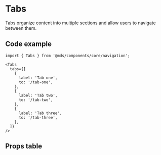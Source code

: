 
<Meta title="Components/core/navigation/Tabs" component={Tabs} />

# Tabs

Tabs organize content into multiple sections and allow users to navigate between them.

<Preview withToolbar>
  <Story name="Default">
    <Tabs
      tabs={[
        {
          label: 'Tab one',
          to: '/tab-one',
        },
        {
          label: 'Tab two',
          to: '/tab-two',
        },
        {
          label: 'Tab three',
          to: '/tab-three',
        },
        {
          label: 'Tab four',
          to: '/tab-four',
        },
      ]}
    />
  </Story>
</Preview>

## Code example

```tsx
import { Tabs } from '@mds/components/core/navigation';
```

```tsx
<Tabs
  tabs={[
    {
      label: 'Tab one',
      to: '/tab-one',
    },
    {
      label: 'Tab two',
      to: '/tab-two',
    },
    {
      label: 'Tab three',
      to: '/tab-three',
    },
  ]}
/>
```

## Props table

<Props of={Tabs} />
